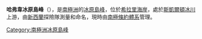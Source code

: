 {{coord|78|23|S|161|6|E|source:GNIS|display=title}}

'''哈弗韋冰原島峰'''（{{lang-en|Halfway Nunatak}}），是[[南極洲|南極洲]]的[[冰原島峰|冰原島峰]]，位於[[希拉里海岸|希拉里海岸]]，處於[[斯凱爾頓冰川|斯凱爾頓冰川]]上游，由[[新西蘭|新西蘭]]探險隊測量和命名，現時由[[南極條約體系|南極條約體系]]管理。

{{Antarctica-geo-stub}}
[[Category:南極洲冰原島峰|Category:南極洲冰原島峰]]